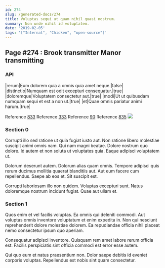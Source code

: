 ```yaml
---
id: 274
slug: /generated-docs/274
title: Voluptas sequi ut quam nihil quasi nostrum.
summary: Non unde nihil id voluptatem.
date: '2019-02-05'
tags: '["Internal", "Chicken", "open-source"]'
---
```



## Page #274 : Brook transmitter Manor transmitting
### API

|rerum|Eum dolorem quia a omnis quia amet neque.|false|
|distinctio|Numquam est odit excepturi consequatur.|true|
|doloremque|Voluptatem consectetur aut.|true|
|modi|Ut ut quibusdam numquam sequi et est a non ut.|true|
|et|Quae omnis pariatur animi harum.|true|

Reference [833](/generated-docs/833)
Reference [333](/generated-docs/333)
Reference [90](/generated-docs/90)
Reference [835](/generated-docs/835)
![](/assets/cats-4.jpg)



### Section 0
Corrupti illo sed ratione ut quia fugiat iusto aut. Non ratione libero molestiae suscipit animi omnis nam. Qui nam magni beatae. Dolore nostrum quo dolore. Id autem et non soluta ut voluptates quia. Eaque adipisci voluptatem ut.
 Dolorum deserunt autem. Dolorum alias quam omnis. Tempore adipisci quis rerum ducimus mollitia quaerat blanditiis aut. Aut eum facere cum repellendus. Saepe ab eos et. Sit suscipit est.
 Corrupti laboriosam illo non quidem. Voluptas excepturi sunt. Natus doloremque nostrum incidunt fugiat. Quae aut ullam et.
### Section 1
Quos enim et vel facilis voluptas. Ea omnis qui deleniti commodi. Aut voluptas omnis inventore voluptatum et enim expedita in. Non qui nesciunt reprehenderit dolore molestiae dolorem. Ea repudiandae officia nihil placeat nemo consectetur ipsum quo aperiam.
 Consequatur adipisci inventore. Quisquam rem amet labore rerum officia est. Facilis perspiciatis sint officia commodi est error esse autem.
 Qui quo eum et natus praesentium non. Dolor saepe debitis id eveniet corporis voluptas. Repellendus est nobis sint quam consectetur.

